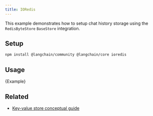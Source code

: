 ```yaml
---
title: IORedis
---
```


This example demonstrates how to setup chat history storage using the `RedisByteStore` `BaseStore` integration.

## Setup

```bash npm2yarn
npm install @langchain/community @langchain/core ioredis
```

## Usage


<CodeBlock language="typescript">{Example}</CodeBlock>

## Related

- [Key-value store conceptual guide](/oss/python/concepts/key_value_stores)
